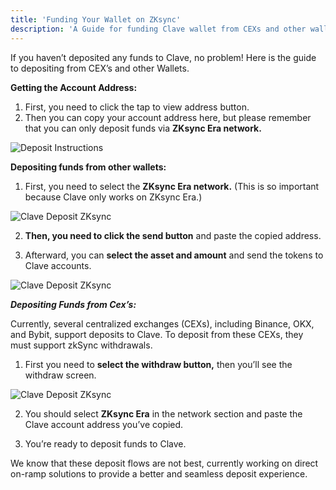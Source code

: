 ```yaml
---
title: 'Funding Your Wallet on ZKsync'
description: 'A Guide for funding Clave wallet from CEXs and other wallets!'
---
```



If you haven’t deposited any funds to Clave, no problem! Here is the guide to depositing from CEX’s and other Wallets.

**Getting the Account Address:**
1. First, you need to click the tap to view address button.
2. Then you can copy your account address here, but please remember that you can only deposit funds via **ZKsync Era network.**

![Deposit Instructions](./images/deposit1.png)

**Depositing funds from other wallets:**

1. First, you need to select the **ZKsync Era network.** (This is so important because Clave only works on ZKsync Era.)


![Clave Deposit ZKsync](./images/deposit2.png)

2. **Then, you need to click the send button** and paste the copied address.

3. Afterward, you can **select the asset and amount** and send the tokens to Clave accounts.


![Clave Deposit ZKsync](./images/deposit3.png)

***Depositing Funds from Cex’s:***

Currently, several centralized exchanges (CEXs), including Binance, OKX, and Bybit, support deposits to Clave. To deposit from these CEXs, they must support zkSync withdrawals.

1. First you need to **select the withdraw button,** then you’ll see the withdraw screen.


![Clave Deposit ZKsync](./images/deposit4.png)

2. You should select **ZKsync Era** in the network section and paste the Clave account address you’ve copied.

3. You’re ready to deposit funds to Clave.

We know that these deposit flows are not best, currently working on direct on-ramp solutions to provide a better and seamless deposit experience.